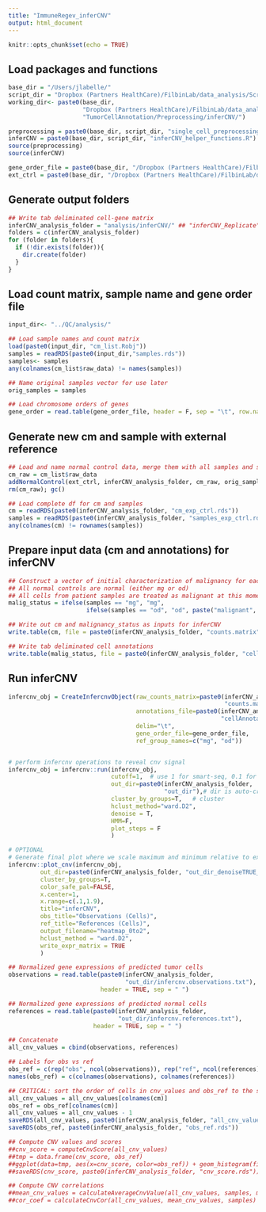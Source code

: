 ```yaml
---
title: "ImmuneRegev_inferCNV"
output: html_document
---
```


```r
knitr::opts_chunk$set(echo = TRUE)
```

## Load packages and functions 
```r
base_dir = "/Users/jlabelle/"
script_dir = "Dropbox (Partners HealthCare)/FilbinLab/data_analysis/Scripts/"
working_dir<- paste0(base_dir, 
                     "Dropbox (Partners HealthCare)/FilbinLab/data_analysis/Projects/git_repos/Pedi_Immune/",
                     "TumorCellAnnotation/Preprocessing/inferCNV/")

preprocessing = paste0(base_dir, script_dir, "single_cell_preprocessing_helper_functions.R")
inferCNV = paste0(base_dir, script_dir, "inferCNV_helper_functions.R")
source(preprocessing)
source(inferCNV)

gene_order_file = paste0(base_dir, "/Dropbox (Partners HealthCare)/FilbinLab/data_analysis/genome/gencode_v19_gene_pos.txt")
ext_ctrl = paste0(base_dir, "/Dropbox (Partners HealthCare)/FilbinLab/data_analysis/ctrl_data/")
```

## Generate output folders 
```r
## Write tab deliminated cell-gene matrix
inferCNV_analysis_folder = "analysis/inferCNV/" ## "inferCNV_Replicate" or "inferCNV"
folders = c(inferCNV_analysis_folder)
for (folder in folders){
  if (!dir.exists(folder)){
    dir.create(folder)
  }
}
```



## Load count matrix, sample name and gene order file
```r
input_dir<- "../QC/analysis/"

## Load sample names and count matrix
load(paste0(input_dir, "cm_list.Robj"))
samples = readRDS(paste0(input_dir,"samples.rds"))
samples<- samples
any(colnames(cm_list$raw_data) != names(samples))

## Name original samples vector for use later
orig_samples = samples

## Load chromosome orders of genes 
gene_order = read.table(gene_order_file, header = F, sep = "\t", row.names = 1)
```

## Generate new cm and sample with external reference 
```r
## Load and name normal control data, merge them with all samples and save the complete df
cm_raw = cm_list$raw_data
addNormalControl(ext_ctrl, inferCNV_analysis_folder, cm_raw, orig_samples)
rm(cm_raw); gc()

## Load complete df for cm and samples
cm = readRDS(paste0(inferCNV_analysis_folder, "cm_exp_ctrl.rds"))
samples = readRDS(paste0(inferCNV_analysis_folder, "samples_exp_ctrl.rds"))
any(colnames(cm) != rownames(samples))
```

## Prepare input data (cm and annotations) for inferCNV
```r
## Construct a vector of initial characterization of malignancy for each cell
## All normal controls are normal (either mg or od)
## All cells from patient samples are treated as malignant at this moment 
malig_status = ifelse(samples == "mg", "mg", 
                      ifelse(samples == "od", "od", paste("malignant", samples, sep="_")))

## Write out cm and malignancy_status as inputs for inferCNV
write.table(cm, file = paste0(inferCNV_analysis_folder, "counts.matrix"), sep = "\t", quote = FALSE, row.names = TRUE, col.names = TRUE)

## Write tab deliminated cell annotations
write.table(malig_status, file = paste0(inferCNV_analysis_folder, "cellAnnotations.txt"), sep = "\t", quote = FALSE, row.names = TRUE, col.names = FALSE)
```



## Run inferCNV
```r
infercnv_obj = CreateInfercnvObject(raw_counts_matrix=paste0(inferCNV_analysis_folder,
                                                             "counts.matrix"),
                                    annotations_file=paste0(inferCNV_analysis_folder,
                                                            "cellAnnotations.txt"),
                                    delim="\t",
                                    gene_order_file=gene_order_file,
                                    ref_group_names=c("mg", "od"))


# perform infercnv operations to reveal cnv signal
infercnv_obj = infercnv::run(infercnv_obj,
                             cutoff=1,  # use 1 for smart-seq, 0.1 for 10x-genomics
                             out_dir=paste0(inferCNV_analysis_folder, 
                                            "out_dir"),# dir is auto-created 
                             cluster_by_groups=T,   # cluster
                             hclust_method="ward.D2",
                             denoise = T,
                             HMM=F,
                             plot_steps = F
                             )

# OPTIONAL
# Generate final plot where we scale maximum and minimum relative to expression = 1.
infercnv::plot_cnv(infercnv_obj,
         out_dir=paste0(inferCNV_analysis_folder, "out_dir_denoiseTRUE_hmmFALSE"),
         cluster_by_groups=T,
         color_safe_pal=FALSE,
         x.center=1,
         x.range=c(.1,1.9),
         title="inferCNV",
         obs_title="Observations (Cells)",
         ref_title="References (Cells)",
         output_filename="heatmap_0to2",
         hclust_method = "ward.D2",
         write_expr_matrix = TRUE
         )
```


```r
## Normalized gene expressions of predicted tumor cells
observations = read.table(paste0(inferCNV_analysis_folder, 
                                 "out_dir/infercnv.observations.txt"), 
                          header = TRUE, sep = " ")

## Normalized gene expressions of predicted normal cells
references = read.table(paste0(inferCNV_analysis_folder, 
                               "out_dir/infercnv.references.txt"), 
                        header = TRUE, sep = " ")

## Concatenate
all_cnv_values = cbind(observations, references)

## Labels for obs vs ref
obs_ref = c(rep("obs", ncol(observations)), rep("ref", ncol(references)))
names(obs_ref) = c(colnames(observations), colnames(references))

## CRITICAL: sort the order of cells in cnv_values and obs_ref to the same as cm
all_cnv_values = all_cnv_values[colnames(cm)]
obs_ref = obs_ref[colnames(cm)]
all_cnv_values = all_cnv_values - 1
saveRDS(all_cnv_values, paste0(inferCNV_analysis_folder, "all_cnv_values.rds"))
saveRDS(obs_ref, paste0(inferCNV_analysis_folder, "obs_ref.rds"))

## Compute CNV values and scores 
##cnv_score = computeCnvScore(all_cnv_values)
##tmp = data.frame(cnv_score, obs_ref)
##ggplot(data=tmp, aes(x=cnv_score, color=obs_ref)) + geom_histogram(fill="white", alpha = 0.5, position = "identity", binwidth = 0.005) + xlim(0, 0.15)
##saveRDS(cnv_score, paste0(inferCNV_analysis_folder, "cnv_score.rds"))

## Compute CNV correlations 
##mean_cnv_values = calculateAverageCnvValue(all_cnv_values, samples, malig_status)
##cor_coef = calculateCnvCor(all_cnv_values, mean_cnv_values, samples)
```

